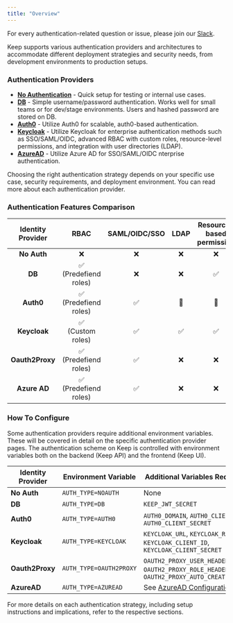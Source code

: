 ```yaml
---
title: "Overview"
---
```


<Tip>For every authentication-related question or issue, please join our [Slack](https://slack.keephq.dev).</Tip>

Keep supports various authentication providers and architectures to accommodate different deployment strategies and security needs, from development environments to production setups.


### Authentication Providers

- [**No Authentication**](/deployment/authentication/no-auth) - Quick setup for testing or internal use cases.
- [**DB**](/deployment/authentication/db-auth) - Simple username/password authentication. Works well for small teams or for dev/stage environments. Users and hashed password are stored on DB.
- [**Auth0**](/deployment/authentication/auth0-auth) - Utilize Auth0 for scalable, auth0-based authentication.
- [**Keycloak**](/deployment/authentication/keycloak-auth) - Utilize Keycloak for enterprise authentication methods such as SSO/SAML/OIDC, advanced RBAC with custom roles, resource-level permissions, and integration with user directories (LDAP).
- [**AzureAD**](/deployment/authentication/azuread-auth) - Utilize Azure AD for SSO/SAML/OIDC nterprise authentication.

Choosing the right authentication strategy depends on your specific use case, security requirements, and deployment environment. You can read more about each authentication provider.



### Authentication Features Comparison

| Identity Provider | RBAC | SAML/OIDC/SSO | LDAP | Resource-based permission | User Management | Group Management | On Prem | License |
|:---:|:----:|:---------:|:----:|:-------------------------:|:----------------:|:-----------------:|:-------:|:-------:|
| **No Auth** |  ❌   |     ❌     |  ❌   |             ❌            |        ❌        |         ❌         |    ✅    |   **OSS**   |
| **DB** |  ✅ <br />(Predefiend roles)  |     ❌     |  ❌   |             ✅            |        ✅        |         ❌         |    ✅    |   **OSS**   |
| **Auth0**             |  ✅ <br />(Predefiend roles)  |     ✅     |  🚧  |             🚧            |        ✅        |         🚧        |    ❌    |   **EE**   |
| **Keycloak**          |  ✅ <br />(Custom roles)  |     ✅     |  ✅   |             ✅            |        ✅        |         ✅         |    ✅    |   **EE**    |
| **Oauth2Proxy**       |  ✅ <br />(Predefiend roles)  |     ✅     |  ❌   |             ❌            |        N/A        |         N/A         |    ✅    |   **OSS**   |
| **Azure AD**       |  ✅ <br />(Predefiend roles)  |     ✅     |  ❌   |             ❌            |        By Azure AD        |         By Azure AD         |    ✅    |   **EE**   |
### How To Configure
<Tip>
Some authentication providers require additional environment variables. These will be covered in detail on the specific authentication provider pages.
</Tip>
The authentication scheme on Keep is controlled with environment variables both on the backend (Keep API) and the frontend (Keep UI).


|  Identity Provider  | Environment Variable | Additional Variables Required |
| ------------------------------------- | -------------------------------------------------------------- | ---------------------------- |
| **No Auth** | `AUTH_TYPE=NOAUTH`| None |
| **DB** | `AUTH_TYPE=DB`  | `KEEP_JWT_SECRET` |
| **Auth0**                           |  `AUTH_TYPE=AUTH0`  | `AUTH0_DOMAIN`, `AUTH0_CLIENT_ID`, `AUTH0_CLIENT_SECRET` |
| **Keycloak** | `AUTH_TYPE=KEYCLOAK` | `KEYCLOAK_URL`, `KEYCLOAK_REALM`, `KEYCLOAK_CLIENT_ID`, `KEYCLOAK_CLIENT_SECRET` |
| **Oauth2Proxy** | `AUTH_TYPE=OAUTH2PROXY` | `OAUTH2_PROXY_USER_HEADER`, `OAUTH2_PROXY_ROLE_HEADER`, `OAUTH2_PROXY_AUTO_CREATE_USER` |
| **AzureAD** | `AUTH_TYPE=AZUREAD` | See [AzureAD Configuration](/deployment/authentication/azuread-auth) |

For more details on each authentication strategy, including setup instructions and implications, refer to the respective sections.
